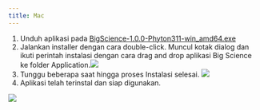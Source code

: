 ```yaml
---
title: Mac
---
```


1. Unduh aplikasi pada [BigScience-1.0.0-Phyton311-win\_amd64.exe](https://drive.google.com/file/d/10meq9JbZs48QQpP2xH3jWBMR_aO7IsBg/view?usp=drive_link)
2. Jalankan installer dengan cara double-click. Muncul kotak dialog dan ikuti perintah instalasi dengan cara drag and drop aplikasi Big Science ke folder Application.![](</img/instalasi-windows/12.png>)
3. Tunggu beberapa saat hingga proses Instalasi selesai. ![](</img/instalasi-windows/13.png>)
4. Aplikasi telah terinstal dan siap digunakan.

![](</img/instalasi-windows/14.png>)
